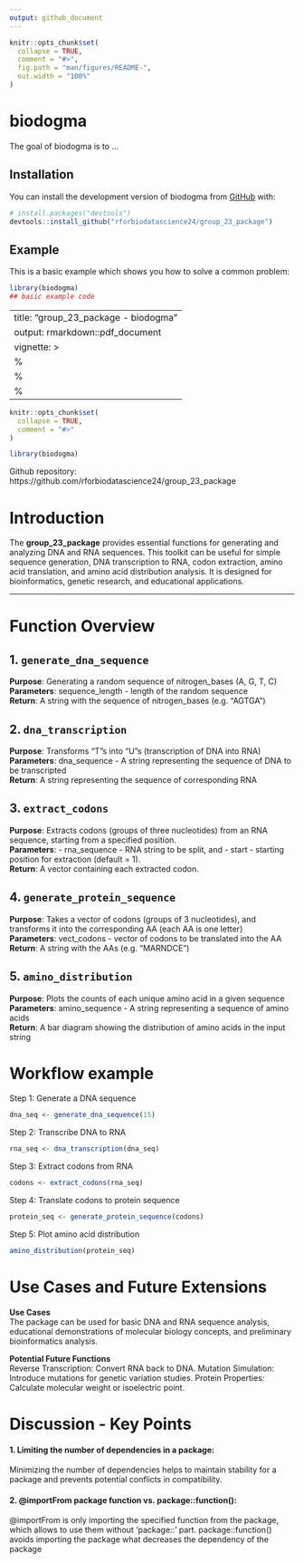 ```yaml
---
output: github_document
---
```


<!-- README.md is generated from README.Rmd. Please edit that file -->

```r
knitr::opts_chunk$set(
  collapse = TRUE,
  comment = "#>",
  fig.path = "man/figures/README-",
  out.width = "100%"
)
```

# biodogma

<!-- badges: start -->
<!-- badges: end -->

The goal of biodogma is to ...

## Installation

You can install the development version of biodogma from [GitHub](https://github.com/) with:

``` r
# install.packages("devtools")
devtools::install_github("rforbiodatascience24/group_23_package")
```

## Example

This is a basic example which shows you how to solve a common problem:

```r
library(biodogma)
## basic example code
```
---
title: "group_23_package - biodogma"
output: rmarkdown::pdf_document
vignette: >
  %\VignetteIndexEntry{biodogma}
  %\VignetteEngine{knitr::rmarkdown}
  %\VignetteEncoding{UTF-8}
---

```r
knitr::opts_chunk$set(
  collapse = TRUE,
  comment = "#>"
)
```

```r
library(biodogma)
```

Github repository: https://github.com/rforbiodatascience24/group_23_package

# Introduction

The **group_23_package** provides essential functions for generating and analyzing DNA and RNA sequences. This toolkit can be useful for simple sequence generation, DNA transcription to RNA, codon extraction, amino acid translation, and amino acid distribution analysis. It is designed for bioinformatics, genetic research, and educational applications.

---

# Function Overview

## 1. `generate_dna_sequence`
**Purpose**: Generating a random sequence of nitrogen_bases (A, G, T, C)  
**Parameters**: sequence_length - length of the random sequence  
**Return**: A string with the sequence of nitrogen_bases (e.g. “AGTGA”)


## 2. `dna_transcription`
**Purpose**: Transforms “T”s into “U”s (transcription of DNA into RNA)  
**Parameters**: dna_sequence - A string representing the sequence of DNA to be transcripted  
**Return**: A string representing the sequence of corresponding RNA

## 3. `extract_codons`
**Purpose**: Extracts codons (groups of three nucleotides) from an RNA sequence, starting from a specified position.  
**Parameters**: 
- rna_sequence - RNA string to be split, and 
- start - starting position for extraction (default = 1).  
**Return**: A vector containing each extracted codon.

## 4. `generate_protein_sequence`
**Purpose**: Takes a vector of codons (groups of 3 nucleotides), and transforms it into the corresponding AA (each AA is one letter)  
**Parameters**: vect_codons - vector of codons to be translated into the AA  
**Return**: A string with the AAs (e.g. “MARNDCE”)

## 5. `amino_distribution`
**Purpose**: Plots the counts of each unique amino acid in a given sequence   
**Parameters**: amino_sequence - A string representing a sequence of amino acids  
**Return**: A bar diagram showing the distribution of amino acids in the input string


# Workflow example 
Step 1: Generate a DNA sequence
``` r 
dna_seq <- generate_dna_sequence(15) 
```

Step 2: Transcribe DNA to RNA
``` r 
rna_seq <- dna_transcription(dna_seq)
```

Step 3: Extract codons from RNA
``` r 
codons <- extract_codons(rna_seq)
```
Step 4: Translate codons to protein sequence
``` r 
protein_seq <- generate_protein_sequence(codons)
```
Step 5: Plot amino acid distribution
``` r 
amino_distribution(protein_seq)
```
# Use Cases and Future Extensions
**Use Cases**  
The package can be used for basic DNA and RNA sequence analysis, educational demonstrations of molecular biology concepts, and preliminary bioinformatics analysis.

**Potential Future Functions**  
Reverse Transcription: Convert RNA back to DNA.
Mutation Simulation: Introduce mutations for genetic variation studies.
Protein Properties: Calculate molecular weight or isoelectric point.


# Discussion - Key Points
#### 1. Limiting the number of dependencies in a package:
Minimizing the number of dependencies helps to maintain stability for a package and prevents potential conflicts in compatibility.

#### 2. @importFrom package function vs. package::function():
@importFrom is only importing the specified function from the package, which allows to use them without ‘package::’ part. 
package::function() avoids importing the package what decreases the dependency of the package


